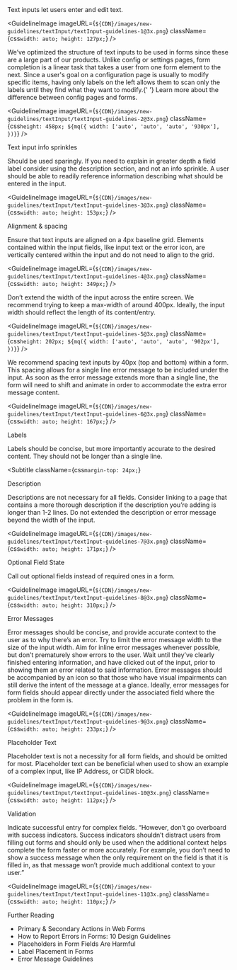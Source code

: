 
<Body
  className={css`
    margin-top: 24px;
  `}
>
  Text inputs let users enter and edit text.
</Body>

<GuidelineImage
  imageURL={`${CDN}/images/new-guidelines/textInput/textInput-guidelines-1@3x.png`}
  className={css`
    width: auto;
    height: 127px;
  `}
/>

<Body>
  We’ve optimized the structure of text inputs to be used in forms since these
  are a large part of our products. Unlike config or settings pages, form
  completion is a linear task that takes a user from one form element to the
  next.
</Body>

<Body
  className={css`
    margin-top: 24px;
  `}
>
  Since a user's goal on a configuration page is usually to modify specific
  items, having only labels on the left allows them to scan only the labels
  until they find what they want to modify.{' '}
  <Link href="https://www.uxmatters.com/mt/archives/2006/07/label-placement-in-forms.php">
    Learn more about the difference between config pages and forms.
  </Link>
</Body>

<GuidelineImage
  imageURL={`${CDN}/images/new-guidelines/textInput/textInput-guidelines-2@3x.png`}
  className={css`
    height: 458px;
    ${mq({
      width: ['auto', 'auto', 'auto', '930px'],
    })}
  `}
/>

<Subtitle>Text input info sprinkles</Subtitle>
<Body>
  Should be used sparingly. If you need to explain in greater depth a field
  label consider using the description section, and not an info sprinkle. A user
  should be able to readily reference information describing what should be
  entered in the input.
</Body>

<GuidelineImage
  imageURL={`${CDN}/images/new-guidelines/textInput/textInput-guidelines-3@3x.png`}
  className={css`
    width: auto;
    height: 153px;
  `}
/>

<Subtitle>Alignment & spacing</Subtitle>

<Body>Ensure that text inputs are aligned on a 4px baseline grid.</Body>

<Callout variant="note">
  Elements contained within the input fields, like input text or the error icon,
  are vertically centered within the input and do not need to align to the grid.
</Callout>

<GuidelineImage
  imageURL={`${CDN}/images/new-guidelines/textInput/textInput-guidelines-4@3x.png`}
  className={css`
    width: auto;
    height: 349px;
  `}
/>

<Body>
  Don’t extend the width of the input across the entire screen. We recommend
  trying to keep a max-width of around 400px. Ideally, the input width should
  reflect the length of its content/entry.
</Body>

<GuidelineImage
  imageURL={`${CDN}/images/new-guidelines/textInput/textInput-guidelines-5@3x.png`}
  className={css`
    height: 202px;
    ${mq({
      width: ['auto', 'auto', 'auto', '902px'],
    })}
  `}
/>

<Body>
  We recommend spacing text inputs by 40px (top and bottom) within a form. This
  spacing allows for a single line error message to be included under the input.
  As soon as the error message extends more than a single line, the form will
  need to shift and animate in order to accommodate the extra error message
  content.
</Body>

<GuidelineImage
  imageURL={`${CDN}/images/new-guidelines/textInput/textInput-guidelines-6@3x.png`}
  className={css`
    width: auto;
    height: 167px;
  `}
/>

<Subtitle>Labels</Subtitle>
<Body>
  Labels should be concise, but more importantly accurate to the desired
  content. They should not be longer than a single line.
</Body>

<Subtitle
  className={css`
    margin-top: 24px;
  `}
>
  Description
</Subtitle>
<Body>
  Descriptions are not necessary for all fields. Consider linking to a page that
  contains a more thorough description if the description you’re adding is
  longer than 1-2 lines. Do not extended the description or error message beyond
  the width of the input.
</Body>

<GuidelineImage
  imageURL={`${CDN}/images/new-guidelines/textInput/textInput-guidelines-7@3x.png`}
  className={css`
    width: auto;
    height: 171px;
  `}
/>

<Subtitle>Optional Field State</Subtitle>
<Body>Call out optional fields instead of required ones in a form.</Body>

<GuidelineImage
  imageURL={`${CDN}/images/new-guidelines/textInput/textInput-guidelines-8@3x.png`}
  className={css`
    width: auto;
    height: 310px;
  `}
/>

<Subtitle>Error Messages</Subtitle>

<Body>
  Error messages should be concise, and provide accurate context to the user as
  to why there’s an error.
</Body>
<Body
  className={css`
    margin-top: 24px;
  `}
>
  Try to limit the error message width to the size of the input width.
</Body>
<Body
  className={css`
    margin-top: 24px;
  `}
>
  Aim for inline error messages whenever possible, but don’t prematurely show
  errors to the user. Wait until they’ve clearly finished entering information,
  and have clicked out of the input, prior to showing them an error related to
  said information.
</Body>
<Body
  className={css`
    margin-top: 24px;
  `}
>
  Error messages should be accompanied by an icon so that those who have visual
  impairments can still derive the intent of the message at a glance.
</Body>
<Body
  className={css`
    margin-top: 24px;
  `}
>
  Ideally, error messages for form fields should appear directly under the
  associated field where the problem in the form is.
</Body>

<GuidelineImage
  imageURL={`${CDN}/images/new-guidelines/textInput/textInput-guidelines-9@3x.png`}
  className={css`
    width: auto;
    height: 233px;
  `}
/>

<Subtitle>Placeholder Text</Subtitle>
<Body>
  Placeholder text is not a necessity for all form fields, and should be omitted
  for most. Placeholder text can be beneficial when used to show an example of a
  complex input, like IP Address, or CIDR block.
</Body>

<GuidelineImage
  imageURL={`${CDN}/images/new-guidelines/textInput/textInput-guidelines-10@3x.png`}
  className={css`
    width: auto;
    height: 112px;
  `}
/>

<Subtitle>Validation</Subtitle>

<Body>
  Indicate successful entry for complex fields. “However, don’t go overboard
  with success indicators. Success indicators shouldn’t distract users from
  filling out forms and should only be used when the additional context helps
  complete the form faster or more accurately. For example, you don’t need to
  show a success message when the only requirement on the field is that it is
  filled in, as that message won’t provide much additional context to your
  user.”
</Body>

<GuidelineImage
  imageURL={`${CDN}/images/new-guidelines/textInput/textInput-guidelines-11@3x.png`}
  className={css`
    width: auto;
    height: 110px;
  `}
/>

<Subtitle>Further Reading</Subtitle>
<ul>
  <li>
    <Link href="https://www.lukew.com/ff/entry.asp?571">
      Primary & Secondary Actions in Web Forms
    </Link>
  </li>
  <li>
    <Link href="https://www.nngroup.com/articles/errors-forms-design-guidelines/">
      How to Report Errors in Forms: 10 Design Guidelines
    </Link>
  </li>
  <li>
    <Link href="https://www.nngroup.com/articles/form-design-placeholders/">
      Placeholders in Form Fields Are Harmful
    </Link>
  </li>
  <li>
    <Link href="https://www.uxmatters.com/mt/archives/2006/07/label-placement-in-forms.php">
      Label Placement in Forms
    </Link>
  </li>
  <li>
    <Link href="https://www.nngroup.com/articles/error-message-guidelines/">
      Error Message Guidelines
    </Link>
  </li>
</ul>
